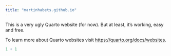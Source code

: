 ```yaml
---
title: "martinhabets.github.io"
---
```


This is a very ugly Quarto website (for now).
But at least, it's working, easy and free.

To learn more about Quarto websites visit <https://quarto.org/docs/websites>.

```r
1 + 1
```
